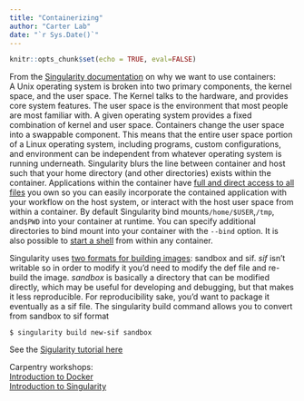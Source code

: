 ```yaml
---
title: "Containerizing"
author: "Carter Lab"
date: "`r Sys.Date()`"
---
```


```r
knitr::opts_chunk$set(echo = TRUE, eval=FALSE)
```


From the [Singularity documentation](https://sylabs.io/guides/3.5/user-guide/introduction.html#why-use-containers) on why we want to use containers:  
A Unix operating system is broken into two primary components, the kernel space, and the user space. The Kernel talks to the hardware, and provides core system features. The user space is the environment that most people are most familiar with. A given operating system provides a fixed combination of kernel and user space.
Containers change the user space into a swappable component. This means that the entire user space portion of a Linux operating system, including programs, custom configurations, and environment can be independent from whatever operating system is running underneath.
Singularity blurs the line between container and host such that your home directory (and other directories) exists within the container. Applications within the container have [full and direct access to all files ](https://sylabs.io/guides/3.5/user-guide/quick_start.html#working-with-files) you own so you can easily incorporate the contained application with your workflow on the host system, or interact with the host user space from within a container. By default Singularity bind mounts`/home/$USER`,`/tmp`, and`$PWD` into your container at runtime. You can specify additional directories to bind mount into your container with the `--bind` option.
It is also possible to [start a shell](https://sylabs.io/guides/3.5/user-guide/quick_start.html#shell) from within any container.

Singularity uses [two formats for building images](https://sylabs.io/guides/3.5/user-guide/quick_start.html#build-images-from-scratch): sandbox and sif.
*sif* isn't writable so in order to modify it you'd need to modify the def file and re-build the image.
*sandbox* is basically a directory that can be modified directly, which may be useful for developing and debugging, but that makes it less reproducible. For reproducibility sake, you'd want to package it eventually as a sif file. The singularity build command allows you to convert from sandbox to sif format 
```
$ singularity build new-sif sandbox
```

See the [Sigularity tutorial here](https://singularity-tutorial.github.io/)  

Carpentry workshops:  
[Introduction to Docker](https://carpentries-incubator.github.io/docker-introduction/)  
[Introduction to Singularity](https://carpentries-incubator.github.io/singularity-introduction/index.html)  
